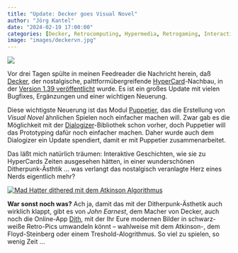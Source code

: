 ```yaml
---
title: "Update: Decker goes Visual Novel"
author: "Jörg Kantel"
date: "2024-02-19 17:00:00"
categories: [Decker, Retrocomputing, Hypermedia, Retrogaming, Interactive Fiction]
image: "images/deckervn.jpg"
---
```


[![](images/deckervn-b.jpg)](https://www.flickr.com/photos/schockwellenreiter/53539275828/)

Vor drei Tagen spülte in meinen Feedreader die Nachricht herein, daß [Decker](http://cognitiones.kantel-chaos-team.de/programmierung/decker.html), der nostalgische, palttformübergreifende [HyperCard](http://cognitiones.kantel-chaos-team.de/programmierung/hypercard.html)-Nachbau, in der [Version 1.39 veröffentlicht](https://internet-janitor.itch.io/decker/devlog/683067/decker-139) wurde. Es ist ein großes Update mit vielen Bugfixes, Ergänzungen und einer wichtigen Neuerung.

Diese wichtigste Neuerung ist das Modul [Puppetier](http://beyondloom.com/decker/puppeteer.html), das die Erstellung von *Visual Novel* ähnlichen Spielen noch einfacher machen will. Zwar gab es die Möglichkeit mit der [Dialogizer](https://beyondloom.com/decker/dialog.html)-Bibliothek schon vorher, doch Puppetier will das Prototyping dafür noch einfacher machen. Daher wurde auch dem Dialogizer ein Update spendiert, damit er mit Puppetier zusammenarbeitet.

Das läßt mich natürlich träumen: Interaktive Geschichten, wie sie zu HyperCards Zeiten ausgesehen hätten, in einer wunderschönen Ditherpunk-Ästhtik&nbsp;… was verlangt das nostalgisch veranlagte Herz eines Nerds eigentlich mehr?

[![Mad Hatter dithered mit dem Atkinson Algorithmus](images/madhatter-b.jpg)](https://www.flickr.com/photos/schockwellenreiter/53539156741/)

**War sonst noch was?** Ach ja, damit das mit der Ditherpunk-Ästhetik auch wirklich klappt, gibt es von *John Earnest*, dem Macher von Decker, auch noch die Online-App [Dith](https://beyondloom.com/tools/dith.html), mit der Ihr Eure modernen Bilder in schwarz-weiße Retro-Pics umwandeln könnt -- wahlweise mit dem Atkinson-, dem Floyd-Steinberg oder einem Treshold-Alogrithmus. So viel zu spielen, so wenig Zeit&nbsp;…